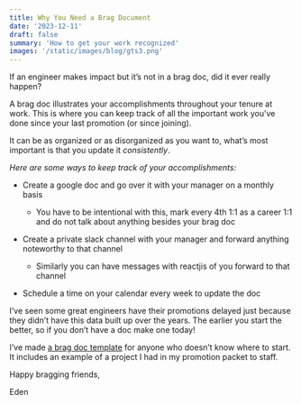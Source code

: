 ```yaml
---
title: Why You Need a Brag Document
date: '2023-12-11'
draft: false
summary: 'How to get your work recognized'
images: '/static/images/blog/gts3.png'
---
```


If an engineer makes impact but it’s not in a brag doc, did it ever really happen?

A brag doc illustrates your accomplishments throughout your tenure at work. This is where you can keep track of all the important work you’ve done since your last promotion (or since joining).

It can be as organized or as disorganized as you want to, what’s most important is that you update it *consistently*.

*Here are some ways to keep track of your accomplishments:*

- Create a google doc and go over it with your manager on a monthly basis

  - You have to be intentional with this, mark every 4th 1:1 as a career 1:1 and do not talk about anything besides your brag doc

- Create a private slack channel with your manager and forward anything noteworthy to that channel

  - Similarly you can have messages with reactjis of you forward to that channel

- Schedule a time on your calendar every week to update the doc

I’ve seen some great engineers have their promotions delayed just because they didn’t have this data built up over the years. The earlier you start the better, so if you don’t have a doc make one today!

I’ve made [a brag doc template](https://entreeden.gumroad.com/l/bragdoc-eng) for anyone who doesn’t know where to start. It includes an example of a project I had in my promotion packet to staff.

Happy bragging friends,

Eden

